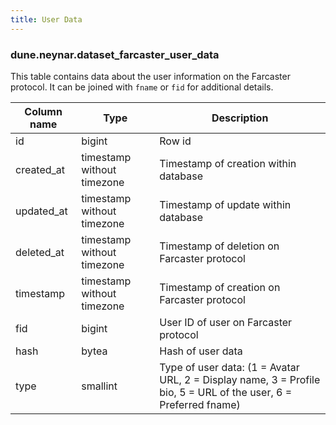 ```yaml
---
title: User Data
---
```


### **dune.neynar.dataset_farcaster_user_data**

This table contains data about the user information on the Farcaster protocol. It can be joined with `fname` or `fid` for additional details.

| **Column name**       | **Type**                           | **Description**                                                                                                      |
|-----------------------|------------------------------------|----------------------------------------------------------------------------------------------------------------------|
| id                    | bigint                             | Row id                                                                                                               |
| created\_at            | timestamp without timezone         | Timestamp of creation within database                                                                               |
| updated\_at            | timestamp without timezone         | Timestamp of update within database                                                                                 |
| deleted\_at            | timestamp without timezone         | Timestamp of deletion on Farcaster protocol                                                                         |
| timestamp              | timestamp without timezone         | Timestamp of creation on Farcaster protocol                                                                         |
| fid                    | bigint                             | User ID of user on Farcaster protocol                                                                               |
| hash                   | bytea                              | Hash of user data                                                                                                   |
| type                   | smallint                           | Type of user data: (1 = Avatar URL, 2 = Display name, 3 = Profile bio, 5 = URL of the user, 6 = Preferred fname)    |
